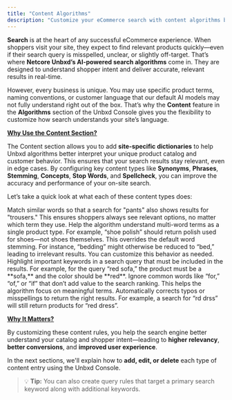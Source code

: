 ```yaml
---
title: "Content Algorithms"
description: "Customize your eCommerce search with content algorithms by defining synonyms, phrases, concepts, and more to improve result relevancy. "
---
```


**Search** is at the heart of any successful eCommerce experience. When shoppers visit your site, they expect to find relevant products quickly—even if their search query is misspelled, unclear, or slightly off-target. That’s where **Netcore Unbxd’s AI-powered search algorithms** come in. They are designed to understand shopper intent and deliver accurate, relevant results in real-time.

However, every business is unique. You may use specific product terms, naming conventions, or customer language that our default AI models may not fully understand right out of the box. That’s why the **Content** feature in the **Algorithms** section of the Unbxd Console gives you the flexibility to customize how search understands your site’s language.

**<u>Why Use the Content Section?</u>**

The Content section allows you to add **site-specific dictionaries** to help Unbxd algorithms better interpret your unique product catalog and customer behavior. This ensures that your search results stay relevant, even in edge cases. By configuring key content types like **Synonyms**, **Phrases**, **Stemming**, **Concepts**, **Stop Words**, and **Spellcheck**, you can improve the accuracy and performance of your on-site search.

Let’s take a quick look at what each of these content types does:

<Accordion title="Synonyms" icon="sparkles">
  Match similar words so that a search for "pants" also shows results for "trousers." This ensures shoppers always see relevant options, no matter which term they use.
</Accordion>

<Accordion title="Phrases" icon="sparkles">
  Help the algorithm understand multi-word terms as a single product type. For example, “shoe polish” should return polish used for shoes—not shoes themselves.
</Accordion>

<Accordion title="Stemming" icon="sparkles">
   This overrides the default word stemming. For instance, “bedding” might otherwise be reduced to “bed,” leading to irrelevant results. You can customize this behavior as needed.
</Accordion>

<Accordion title="Concepts" icon="sparkles">
  Highlight important keywords in a search query that must be included in the results. For example, for the query “red sofa,” the product must be a **sofa,** and the color should be **red**.
</Accordion>

<Accordion title="Stop Words" icon="sparkles">
  Ignore common words like “for,” “of,” or “if” that don’t add value to the search ranking. This helps the algorithm focus on meaningful terms.
</Accordion>

<Accordion title="Spellcheck" icon="sparkles">
  Automatically corrects typos or misspellings to return the right results. For example, a search for “rd drss” will still return products for “red dress”.
</Accordion>

**<u>Why It Matters?</u>**

By customizing these content rules, you help the search engine better understand your catalog and shopper intent—leading to **higher relevancy**, **better conversions**, and **improved user experience**.

In the next sections, we'll explain how to **add, edit, or delete** each type of content entry using the Unbxd Console.

> 💡 **Tip:** You can also create query rules that target a primary search keyword along with additional keywords.